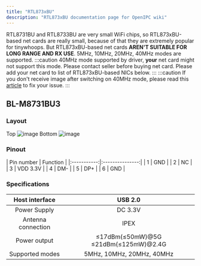 ```yaml
---
title: "RTL873xBU"
description: "RTL873xBU documentation page for OpenIPC wiki"
---
```


RTL8731BU and RTL8733BU are very small WiFi chips, so RTL873xBU-based net cards are really small, because of that they are extremely popular for tinywhoops. But RTL873xBU-based net cards **AREN'T SUITABLE FOR LONG RANGE AND RX USE**. 5MHz, 10MHz, 20MHz, 40MHz modes are supported.
:::caution
40MHz mode supported by driver, **your** net card might not support this mode. Please contact seller before buying net card. Please add your net card to list of RTL873xBU-based NICs below.
:::
:::caution
If you don't receive image after switching on 40MHz mode, please read this [article](/use-cases/fpv/unbrick-eu-bu/) to fix your issue.
:::


## BL-M8731BU3

### Layout
Top
![image](/images/bl-m8731bu3-top.png)
Bottom
![image](/images/bl-m8731bu3-bottom.png)

### Pinout
<ThemeImage
  lightSrc="https://raw.githubusercontent.com/OpenIPC/docs/refs/heads/main/src/assets/images/bl-m8731bu3-pinout-light.png"
  darkSrc="https://raw.githubusercontent.com/OpenIPC/docs/refs/heads/main/src/assets/images/bl-m8731bu3-pinout-dark.png"
  alt="Pinout"
/>
| Pin number  | Function        |
|:-----------:|:---------------:|
| 1           | GND             |
| 2           | NC              |
| 3           | VDD 3.3V        |
| 4           | DM-             |
| 5           | DP+             |
| 6           | GND             |
### Specifications
| Host interface      | USB 2.0  |
|:-------------------:|:--------:|
| Power Supply        | DC 3.3V                        |
| Antenna connection  | IPEX                           |
| Power output        | ≤17dBm(≤50mW)@5G   ≤21dBm(≤125mW)@2.4G          |
| Supported modes     | 5MHz, 10MHz, 20MHz, 40MHz                    |
